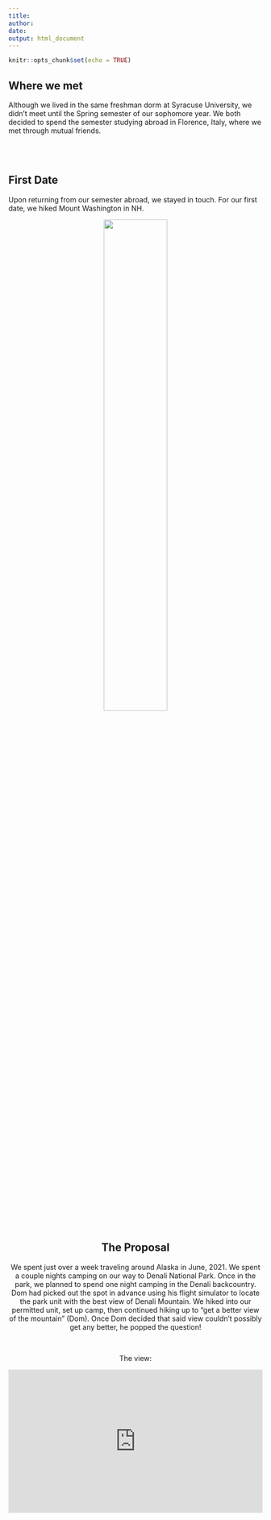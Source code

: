 ```yaml
---
title: 
author:
date:
output: html_document
---
```


```r
knitr::opts_chunk$set(echo = TRUE)
```



## Where we met

Although we lived in the same freshman dorm at Syracuse University, we didn't meet until the Spring semester of our sophomore year. We both decided to spend the semester studying abroad in Florence, Italy, where we met through mutual friends. 

<br>
<br>

## First Date

Upon returning from our semester abroad, we stayed in touch. For our first date, we hiked Mount Washington in NH.

<center>
![](/github/didominic-wedding/photos/first-date.jpg){width=50%}

<br>
<br>

## The Proposal

We spent just over a week traveling around Alaska in June, 2021. We spent a couple nights camping on our way to Denali National Park. Once in the park, we planned to spend one night camping in the Denali backcountry. Dom had picked out the spot in advance using his flight simulator to locate the park unit with the best view of Denali Mountain. We hiked into our permitted unit, set up camp, then continued hiking up to "get a better view of the mountain" (Dom). Once Dom decided that said view couldn't possibly get any better, he popped the question!

<br>

The view:

<center>

<div style="padding:56.25% 0 0 0;position:relative;"><iframe src="https://player.vimeo.com/video/632211110?h=500db6c747&amp;badge=0&amp;autopause=0&amp;player_id=0&amp;app_id=58479" frameborder="0" allow="autoplay; fullscreen; picture-in-picture" allowfullscreen style="position:absolute;top:0;left:0;width:100%;height:100%;" title="view"></iframe></div><script src="https://player.vimeo.com/api/player.js"></script>


<br>
<br>






